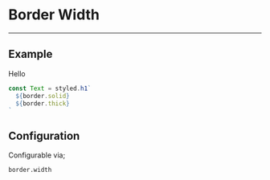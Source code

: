 
# Border Width

---

## Example

<Width>Hello</Width>

```js
const Text = styled.h1`
  ${border.solid}
  ${border.thick}
`
```

## Configuration

Configurable via;

```
border.width
```
